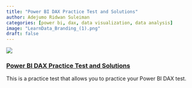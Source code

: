 ```yaml
---
title: "Power BI DAX Practice Test and Solutions" 
author: Adejumo Ridwan Suleiman 
categories: [power bi, dax, data visualization, data analysis] 
image: "LearnData_Branding_(1).png" 
draft: false
---
```

![](course_landing_page.gif)

### [Power BI DAX Practice Test and Solutions](https://www.udemy.com/course/power-bi-dax-practice-test-and-solutions/?referralCode=ADCE2EFFBB1C7548B824)

This is a practice test that allows you to practice your Power BI DAX test. 
